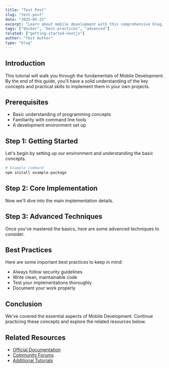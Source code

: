 ```yaml
---
title: "Test Post"
slug: "test-post"
date: "2025-05-25"
excerpt: "Learn about mobile development with this comprehensive blog. Discover best practices, implementation strategies, and real-world examples."
tags: ["docker", "best-practices", "advanced"]
related: ["getting-started-nextjs"]
author: "Test Author"
type: "blog"
---
```


## Introduction

This tutorial will walk you through the fundamentals of Mobile Development. By the end of this guide, you'll have a solid understanding of the key concepts and practical skills to implement them in your own projects.

## Prerequisites

- Basic understanding of programming concepts
- Familiarity with command line tools
- A development environment set up

## Step 1: Getting Started

Let's begin by setting up our environment and understanding the basic concepts.

```bash
# Example command
npm install example-package
```

## Step 2: Core Implementation

Now we'll dive into the main implementation details.

## Step 3: Advanced Techniques

Once you've mastered the basics, here are some advanced techniques to consider.

## Best Practices

Here are some important best practices to keep in mind:

- Always follow security guidelines
- Write clean, maintainable code
- Test your implementations thoroughly
- Document your work properly

## Conclusion

We've covered the essential aspects of Mobile Development. Continue practicing these concepts and explore the related resources below.

## Related Resources

- [Official Documentation](#)
- [Community Forums](#)
- [Additional Tutorials](#)
